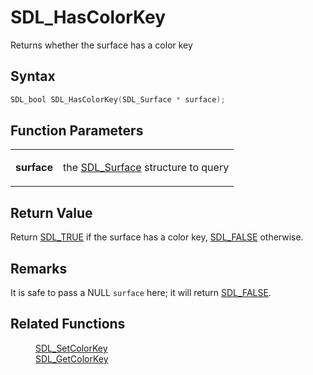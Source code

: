 = SDL_HasColorKey =

Returns whether the surface has a color key 

== Syntax ==

<syntaxhighlight lang='c'>
SDL_bool SDL_HasColorKey(SDL_Surface * surface);
</syntaxhighlight>

== Function Parameters ==

{|
|'''surface'''
|the [[SDL_Surface]] structure to query
|}

== Return Value ==

Return [[SDL_TRUE]] if the surface has a color key, [[SDL_FALSE]]
otherwise.

== Remarks ==

It is safe to pass a NULL <code>surface</code> here; it will return
[[SDL_FALSE]].

== Related Functions ==

:[[SDL_SetColorKey]]
:[[SDL_GetColorKey]]



